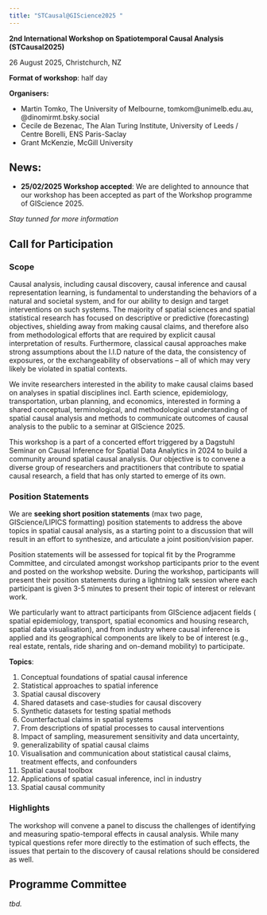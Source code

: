 ```yaml
---
title: "STCausal@GIScience2025 "
---
```


**2nd International Workshop on Spatiotemporal Causal Analysis (STCausal2025)** 

26 August 2025, Christchurch, NZ

**Format of workshop**: half day

**Organisers:**

-	Martin Tomko, The University of Melbourne, tomkom@unimelb.edu.au, @dinomirmt.bsky.social
-	Cecile de Bezenac, The Alan Turing Institute, University of Leeds / Centre Borelli, ENS Paris-Saclay
-	Grant McKenzie, McGill University


## News: 

- **25/02/2025 Workshop accepted**: We are delighted to announce that our workshop has been accepted as part of the Workshop programme of GIScience 2025.

*Stay tunned for more information*

## Call for Participation

### Scope

Causal analysis, including causal discovery, causal inference and causal representation learning, is fundamental to understanding the behaviors of a natural and societal system, and for our ability to design and target interventions on such systems. The majority of spatial sciences and spatial statistical research has focused on descriptive or predictive (forecasting) objectives, shielding away from making causal claims, and therefore also from methodological efforts that are required by explicit causal interpretation of results. Furthermore, classical causal approaches make strong assumptions about the I.I.D nature of the data, the consistency of exposures, or the exchangeability of observations – all of which may very likely be violated in spatial contexts.

We invite researchers interested in the ability to make causal claims based on analyses in spatial disciplines incl. Earth science, epidemiology, transportation, urban planning, and economics, interested in forming a shared conceptual, terminological, and methodological understanding of spatial causal analysis and methods to communicate outcomes of causal analysis to the public to a seminar at GIScience 2025.

This workshop is a part of a concerted effort triggered by a Dagstuhl Seminar on Causal Inference for Spatial Data Analytics in 2024 to build a community around spatial causal analysis. Our objective is to convene a diverse group of researchers and practitioners that contribute to spatial causal research, a field that has only started to emerge of its own. 

### Position Statements

We are **seeking short position statements** (max two page, GIScience/LIPICS formatting) position  statements to address the above topics in spatial causal analysis, as a starting point to a discussion that will result in an effort to synthesize, and articulate a joint position/vision paper.

Position statements will be assessed for topical fit by the Programme Committee, and circulated amongst workshop participants prior to the event and posted on the workshop website.  During the workshop, participants will present their position statements during a lightning talk session where each participant is given 3-5 minutes to present their topic of interest or relevant work.

We particularly want to attract  participants from GIScience adjacent fields ( spatial epidemiology, transport, spatial economics and housing research, spatial data visualisation), and from industry where causal inference is applied and its geographical components are likely to be of interest (e.g., real estate, rentals, ride sharing and on-demand mobility) to participate.

**Topics**:

1.	Conceptual foundations of spatial causal inference
2.	Statistical approaches to spatial inference
3.	Spatial causal discovery
4.	Shared datasets and case-studies for causal discovery
5.	Synthetic datasets for testing spatial methods
6.	Counterfactual claims in spatial systems
7.	From descriptions of spatial processes to causal interventions
8.	Impact of sampling, measurement sensitivity and data uncertainty, 
9.	generalizability of spatial causal claims
10.	Visualisation and communication about statistical causal claims, treatment effects, and confounders
11.	Spatial causal toolbox
12.	Applications of spatial casual inference, incl in industry
13.	Spatial causal community

### Highlights

The workshop will convene a panel to discuss the challenges of identifying and measuring spatio-temporal effects in causal analysis. While many typical questions refer more directly to the estimation of such effects, the issues that pertain to the discovery of causal relations should be considered as well.

## Programme Committee

*tbd.*
